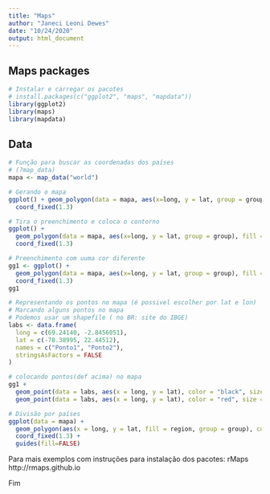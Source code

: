 ```yaml
---
title: "Maps"
author: "Janeci Leoni Dewes"
date: "10/24/2020"
output: html_document
---
```


## Maps packages


```r
# Instalar e carregar os pacotes
# install.packages(c("ggplot2", "maps", "mapdata"))
library(ggplot2)
library(maps)
library(mapdata)
```

## Data


```r
# Função para buscar as coordenadas dos países
# (?map_data)
mapa <- map_data("world")
```


```r
# Gerando o mapa
ggplot() + geom_polygon(data = mapa, aes(x=long, y = lat, group = group)) + 
  coord_fixed(1.3)

```


```r
# Tira o preenchimento e coloca o contorno
ggplot() + 
  geom_polygon(data = mapa, aes(x=long, y = lat, group = group), fill = NA, color = "blue") + 
  coord_fixed(1.3)
```


```r
# Preenchimento com uuma cor diferente
gg1 <- ggplot() + 
  geom_polygon(data = mapa, aes(x=long, y = lat, group = group), fill = "seagreen1", color = "blue") + 
  coord_fixed(1.3)
gg1
```


```r
# Representando os pontos no mapa (é possivel escolher por lat e lon)
# Marcando alguns pontos no mapa
# Podemos usar um shapefile ( no BR: site do IBGE)
labs <- data.frame(
  long = c(69.24140, -2.8456051),
  lat = c(-78.38995, 22.44512),
  names = c("Ponto1", "Ponto2"),
  stringsAsFactors = FALSE
) 
```


```r

# colocando pontos(def acima) no mapa 
gg1 + 
  geom_point(data = labs, aes(x = long, y = lat), color = "black", size = 2) +
  geom_point(data = labs, aes(x = long, y = lat), color = "red", size = 2)

```


```r

# Divisão por países
ggplot(data = mapa) + 
  geom_polygon(aes(x = long, y = lat, fill = region, group = group), color = "white") + 
  coord_fixed(1.3) +
  guides(fill=FALSE)

```


Para mais exemplos com instruções para instalação dos pacotes:
rMaps 
http://rmaps.github.io


Fim
